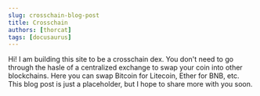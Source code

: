 ```yaml
---
slug: crosschain-blog-post
title: Crosschain
authors: [thorcat]
tags: [docusaurus]
---
```


Hi! I am building this site to be a crosschain dex. You don't need to go through the hasle of a centralized exchange to swap your coin into other blockchains. Here you can swap Bitcoin for Litecoin, Ether for BNB, etc. This blog post is just a placeholder, but I hope to share more with you soon.
